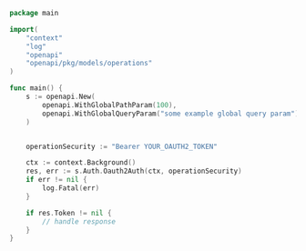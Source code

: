 ```go showLineNumbers copy filename="Oauth2 Auth usage example"
package main

import(
	"context"
	"log"
	"openapi"
	"openapi/pkg/models/operations"
)

func main() {
    s := openapi.New(
        openapi.WithGlobalPathParam(100),
        openapi.WithGlobalQueryParam("some example global query param"),
    )


    operationSecurity := "Bearer YOUR_OAUTH2_TOKEN"

    ctx := context.Background()
    res, err := s.Auth.Oauth2Auth(ctx, operationSecurity)
    if err != nil {
        log.Fatal(err)
    }

    if res.Token != nil {
        // handle response
    }
}
```
